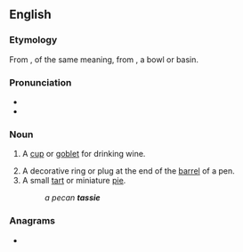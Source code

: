 {{also|Tassie}}
==English==

===Etymology===
From {{der|en|fr|tasse}}, of the same meaning, from {{etyl|ar|en}} {{m|ar|طَاس}}, a bowl or basin.

===Pronunciation===
* {{IPA|ˈtæsi|lang=en}}
* {{rhymes|æsi|lang=en}}

===Noun===
{{en-noun}}

# {{lb|en|Scotland}} A [[cup]] or [[goblet]] for drinking wine.
# A decorative ring or plug at the end of the [[barrel]] of a pen.
# A small [[tart]] or miniature [[pie]].
#: ''a pecan '''tassie'''''

===Anagrams===
* {{anagrams|en|siesta}}